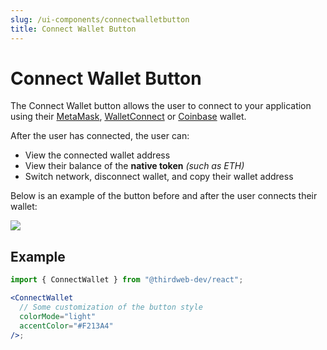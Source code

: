 ```yaml
---
slug: /ui-components/connectwalletbutton
title: Connect Wallet Button
---
```



# Connect Wallet Button

The Connect Wallet button allows the user to connect to your application using their
[MetaMask](/react/react.usemetamask),
[WalletConnect](/react/react.usewalletconnect) or [Coinbase](/react/react.usecoinbasewallet) wallet.

After the user has connected, the user can:

- View the connected wallet address
- View their balance of the **native token** _(such as ETH)_
- Switch network, disconnect wallet, and copy their wallet address

Below is an example of the button before and after the user connects their wallet:

<div
  style={{
    display: "flex",
    justifyContent: "center",
    marginBottom: 24,
  }}
>
  <img src={"/assets/connectwalletbutton.png"} style={{ maxHeight: 300 }} />
</div>

<div className="row" style={{ marginBottom: 24 }}>
  <div className="col col--12" style={{ marginTop: 8 }}>
    <QuickstartCard
      name="Example: Connect Wallet Button"
      link="https://connectwallet.thirdweb-example.com/"
      image="/assets/icons/education.png"
    />
  </div>
</div>

## Example

```jsx
import { ConnectWallet } from "@thirdweb-dev/react";

<ConnectWallet
  // Some customization of the button style
  colorMode="light"
  accentColor="#F213A4"
/>;
```
